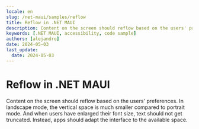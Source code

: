```yaml
---
locale: en
slug: /net-maui/samples/reflow
title: Reflow in .NET MAUI
description: Content on the screen should reflow based on the users' preferences.
keywords: [.NET MAUI, accessibility, code sample]
authors: [alejandro]
date: 2024-05-03
last_update:
  date: 2024-05-03
---
```


# Reflow in .NET MAUI

Content on the screen should reflow based on the users' preferences. In landscape mode, the vertical space is much smaller compared to portrait mode. And when users have enlarged their font size, text should not get truncated. Instead, apps should adapt the interface to the available space.

<CodeSample id="screen-reflow" platform="net-maui" locale="en"/>
